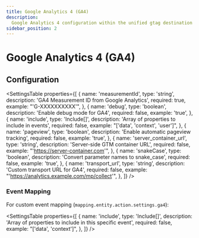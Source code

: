 ```yaml
---
title: Google Analytics 4 (GA4)
description:
  Google Analytics 4 configuration within the unified gtag destination
sidebar_position: 2
---
```



# Google Analytics 4 (GA4)

## Configuration

<SettingsTable
  properties={[
    {
      name: 'measurementId',
      type: 'string',
      description: 'GA4 Measurement ID from Google Analytics',
      required: true,
      example: "'G-XXXXXXXXXX'",
    },
    {
      name: 'debug',
      type: 'boolean',
      description: 'Enable debug mode for GA4',
      required: false,
      example: 'true',
    },
    {
      name: 'include',
      type: 'Include[]',
      description: 'Array of properties to include in events',
      required: false,
      example: "['data', 'context', 'user']",
    },
    {
      name: 'pageview',
      type: 'boolean',
      description: 'Enable automatic pageview tracking',
      required: false,
      example: 'true',
    },
    {
      name: 'server_container_url',
      type: 'string',
      description: 'Server-side GTM container URL',
      required: false,
      example: "'https://server-container.com'",
    },
    {
      name: 'snakeCase',
      type: 'boolean',
      description: 'Convert parameter names to snake_case',
      required: false,
      example: 'true',
    },
    {
      name: 'transport_url',
      type: 'string',
      description: 'Custom transport URL for GA4',
      required: false,
      example: "'https://analytics.example.com/mp/collect'",
    },
  ]}
/>

### Event Mapping

For custom event mapping (`mapping.entity.action.settings.ga4`):

<SettingsTable
  properties={[
    {
      name: 'include',
      type: 'Include[]',
      description: 'Array of properties to include in this specific event',
      required: false,
      example: "['data', 'context']",
    },
  ]}
/>
